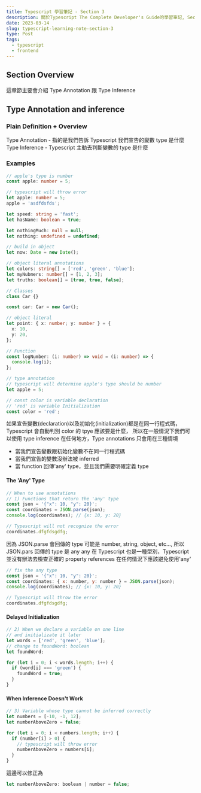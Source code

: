 ```yaml
---
title: Typescript 學習筆記 - Section 3
description: 關於Typescript The Complete Developer's Guide的學習筆記, Section 3
date: 2023-03-14
slug: typescript-learning-note-section-3
type: Post
tags:
  - typescript
  - frontend
---
```


## Section Overview

這章節主要會介紹 Type Annotation 跟 Type Inference

## Type Annotation and inference

### Plain Definition + Overview

Type Annotation - 指的是我們告訴 Typescript 我們宣告的變數 type 是什麼
Type Inference - Typescript 主動去判斷變數的 type 是什麼

### Examples

```ts
// apple's type is number
const apple: number = 5;

// typescript will throw error
let apple: number = 5;
apple = 'asdfdsfds';

let speed: string = 'fast';
let hasName: boolean = true;

let nothingMuch: null = null;
let nothing: undefined = undefined;

// build in object
let now: Date = new Date();

// object literal annotations
let colors: string[] = ['red', 'green', 'blue'];
let myNubmers: number[] = [1, 2, 3];
let truths: boolean[] = [true, true, false];

// Classes
class Car {}

const car: Car = new Car();

// object literal
let point: { x: number; y: number } = {
  x: 10,
  y: 20,
};

// Function
const logNumber: (i: number) => void = (i: number) => {
  console.log(i);
};

// type annotation
// typescript will determine apple's type should be number
let apple = 5;
```

```js
// const color is variable declaration
// 'red' is variable Initialization
const color = 'red';
```

如果宣告變數(declaration)以及初始化(initialization)都是在同一行程式碼，Typescript 會自動判別 color 的 tpye 應該要是什麼，
所以在一般情況下我們可以使用 type inference 在任何地方，Type annotations 只會用在三種情境

- 當我們宣告變數跟初始化變數不在同一行程式碼
- 當我們宣告的變數沒辦法被 inferred
- 當 function 回傳'any' type，並且我們需要明確定義 type

#### The 'Any' Type

```js
// When to use annotations
// 1) Functions that return the 'any' type
const json = '{"x": 10, "y": 20}';
const coordinates = JSON.parse(json);
console.log(coordinates); // {x: 10, y: 20}

// Typescript will not recognize the error
coordinates.dfgfdsgdfg;
```

因為 JSON.parse 會回傳的 type 可能是 number, string, object, etc..., 所以 JSON.pars 回傳的 type 是 any
any 在 Typescript 也是一種型別，Typescript 並沒有辦法去檢查正確的 property references
在任何情況下應該避免使用'any'

```js
// fix the any type
const json = '{"x": 10, "y": 20}';
const coordinates: { x: number, y: number } = JSON.parse(json);
console.log(coordinates); // {x: 10, y: 20}

// Typescript will throw the error
coordinates.dfgfdsgdfg;
```

#### Delayed Initialization

```js
// 2) When we declare a variable on one line
// and initializate it later
let words = ['red', 'green', 'blue'];
// change to foundWord: boolean
let foundWord;

for (let i = 0; i < words.length; i++) {
  if (word[i] === 'green') {
    foundWord = true;
  }
}
```

#### When Inference Doesn't Work

```js
// 3) Variable whose type cannot be inferred correctly
let numbers = [-10, -1, 12];
let numberAboveZero = false;

for (let i = 0; i < numbers.length; i++) {
  if (number[i] > 0) {
    // typescript will throw error
    numberAboveZero = numbers[i];
  }
}
```

這邊可以修正為

```js
let numberAboveZero: boolean | number = false;
```
